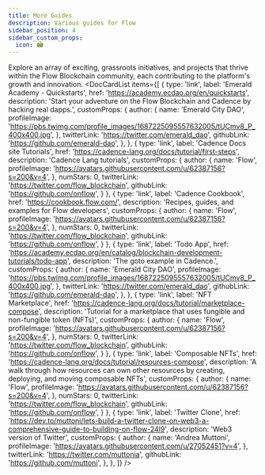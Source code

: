 ```yaml
---
title: More Guides
description: Various guides for Flow
sidebar_position: 4
sidebar_custom_props:
  icon: 🏟️
---
```



Explore an array of exciting, grassroots initiatives, and projects that thrive within the Flow Blockchain community, each contributing to the platform's growth and innovation.
<DocCardList items={[
  {
    type: 'link',
    label: 'Emerald Academy - Quickstarts',
    href: 'https://academy.ecdao.org/en/quickstarts',
    description: 'Start your adventure on the Flow Blockchain and Cadence by hacking real dapps.',
    customProps: {
      author: {
        name: 'Emerald City DAO',
        profileImage:
          'https://pbs.twimg.com/profile_images/1687225095557632005/tUCmv8_P_400x400.jpg',
      },
      twitterLink: 'https://twitter.com/emerald_dao',
      githubLink: 'https://github.com/emerald-dao',
    },
  },
  {
    type: 'link',
    label: 'Cadence Docs site Tutorials',
    href: 'https://cadence-lang.org/docs/tutorial/first-steps',
    description: 'Cadence Lang tutorials',
    customProps: {
      author: {
        name: 'Flow',
        profileImage:
          'https://avatars.githubusercontent.com/u/62387156?s=200&v=4',
      },
      numStars: 0,
      twitterLink: 'https://twitter.com/flow_blockchain',
      githubLink: 'https://github.com/onflow',
    }
  },
  {
    type: 'link',
    label: 'Cadence Cookbook',
    href: 'https://cookbook.flow.com/',
    description: 'Recipes, guides, and examples for Flow developers',
    customProps: {
      author: {
        name: 'Flow',
        profileImage:
          'https://avatars.githubusercontent.com/u/62387156?s=200&v=4',
      },
      numStars: 0,
      twitterLink: 'https://twitter.com/flow_blockchain',
      githubLink: 'https://github.com/onflow',
    }
  },
  {
    type: 'link',
    label: 'Todo App',
    href: 'https://academy.ecdao.org/en/catalog/blockchain-development-tutorials/todo-app',
    description: 'The goto example in Cadence.',
    customProps: {
      author: {
        name: 'Emerald City DAO',
        profileImage:
          'https://pbs.twimg.com/profile_images/1687225095557632005/tUCmv8_P_400x400.jpg',
      },
      twitterLink: 'https://twitter.com/emerald_dao',
      githubLink: 'https://github.com/emerald-dao',
    },
  },
  {
    type: 'link',
    label: 'NFT Marketplace',
    href: 'https://cadence-lang.org/docs/tutorial/marketplace-compose',
    description: 'Tutorial for a marketplace that uses fungible and non-fungible token (NFTs)',
    customProps: {
      author: {
        name: 'Flow',
        profileImage:
          'https://avatars.githubusercontent.com/u/62387156?s=200&v=4',
      },
      numStars: 0,
      twitterLink: 'https://twitter.com/flow_blockchain',
      githubLink: 'https://github.com/onflow',
    }
  },
  {
    type: 'link',
    label: 'Composable NFTs',
    href: 'https://cadence-lang.org/docs/tutorial/resources-compose',
    description: 'A walk through how resources can own other resources by creating, deploying, and moving composable NFTs',
    customProps: {
      author: {
        name: 'Flow',
        profileImage:
          'https://avatars.githubusercontent.com/u/62387156?s=200&v=4',
      },
      numStars: 0,
      twitterLink: 'https://twitter.com/flow_blockchain',
      githubLink: 'https://github.com/onflow',
    }
  },
  {
    type: 'link',
    label: 'Twitter Clone',
    href: 'https://dev.to/muttoni/lets-build-a-twitter-clone-on-web3-a-comprehensive-guide-to-building-on-flow-24l9',
    description: 'Web3 version of Twitter',
    customProps: {
      author: {
        name: 'Andrea Muttoni',
        profileImage:
          'https://avatars.githubusercontent.com/u/27052451?v=4',
      },
      twitterLink: 'https://twitter.com/muttonia',
      githubLink: 'https://github.com/muttoni',
    },
  },
]} />
